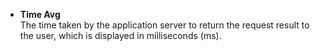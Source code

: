 -   **Time Avg**<br/>
      The time taken by the application server to return the request result to the user, which is displayed in milliseconds (ms).

